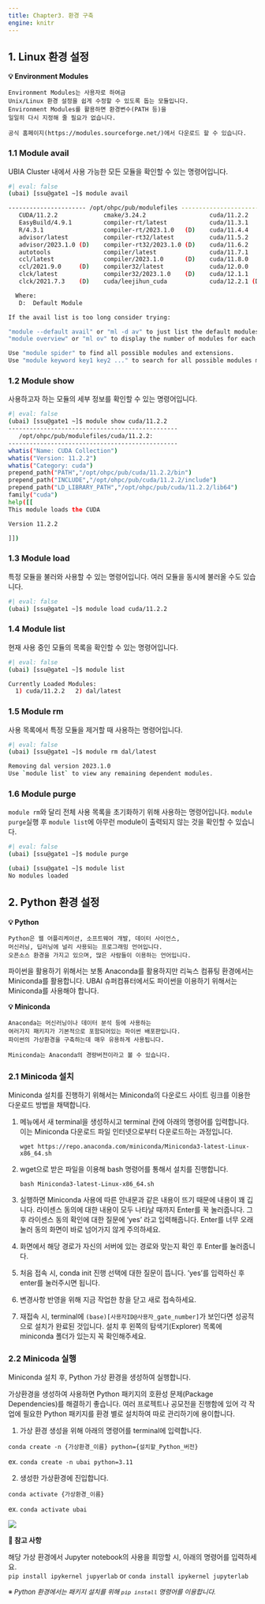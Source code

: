 ```yaml
---
title: Chapter3. 환경 구축
engine: knitr
---
```


## 1. Linux 환경 설정 {.unnumbered}

**💡 Environment Modules**

    Environment Modules는 사용자로 하여금 
    Unix/Linux 환경 설정을 쉽게 수정할 수 있도록 돕는 모듈입니다. 
    Environment Modules를 활용하면 환경변수(PATH 등)을 
    일일히 다시 지정해 줄 필요가 없습니다. 

    공식 홈페이지(https://modules.sourceforge.net/)에서 다운로드 할 수 있습니다. 

### 1.1 Module avail {.unnumbered}

UBIA Cluster 내에서 사용 가능한 모든 모듈을 확인할 수 있는 명령어입니다.

```bash
#| eval: false
(ubai) [ssu@gate1 ~]$ module avail

---------------------- /opt/ohpc/pub/modulefiles ----------------------
   CUDA/11.2.2             cmake/3.24.2                  cuda/11.2.2        
   EasyBuild/4.9.1         compiler-rt/latest            cuda/11.3.1       
   R/4.3.1                 compiler-rt/2023.1.0   (D)    cuda/11.4.4        
   advisor/latest          compiler-rt32/latest          cuda/11.5.2        
   advisor/2023.1.0 (D)    compiler-rt32/2023.1.0 (D)    cuda/11.6.2       
   autotools               compiler/latest               cuda/11.7.1       
   ccl/latest              compiler/2023.1.0      (D)    cuda/11.8.0       
   ccl/2021.9.0     (D)    compiler32/latest             cuda/12.0.0       
   clck/latest             compiler32/2023.1.0    (D)    cuda/12.1.1       
   clck/2021.7.3    (D)    cuda/leejihun_cuda            cuda/12.2.1 (D)   

  Where:
   D:  Default Module

If the avail list is too long consider trying:

"module --default avail" or "ml -d av" to just list the default modules.
"module overview" or "ml ov" to display the number of modules for each name.

Use "module spider" to find all possible modules and extensions.
Use "module keyword key1 key2 ..." to search for all possible modules matching any of the "keys".
```


### 1.2 Module show {.unnumbered}

사용하고자 하는 모듈의 세부 정보를 확인할 수 있는 명령어입니다.

```bash
#| eval: false
(ubai) [ssu@gate1 ~]$ module show cuda/11.2.2
------------------------------------------------
   /opt/ohpc/pub/modulefiles/cuda/11.2.2:
------------------------------------------------
whatis("Name: CUDA Collection")
whatis("Version: 11.2.2")
whatis("Category: cuda")
prepend_path("PATH","/opt/ohpc/pub/cuda/11.2.2/bin")
prepend_path("INCLUDE","/opt/ohpc/pub/cuda/11.2.2/include")
prepend_path("LD_LIBRARY_PATH","/opt/ohpc/pub/cuda/11.2.2/lib64")
family("cuda")
help([[ 
This module loads the CUDA

Version 11.2.2

]])
```

### 1.3 Module load {.unnumbered}

특정 모듈을 불러와 사용할 수 있는 명령어입니다. 여러 모듈을 동시에 불러올 수도 있습니다.
```bash
#| eval: false
(ubai) [ssu@gate1 ~]$ module load cuda/11.2.2
```

### 1.4 Module list {.unnumbered}

현재 사용 중인 모듈의 목록을 확인할 수 있는 명령어입니다.
```bash
#| eval: false
(ubai) [ssu@gate1 ~]$ module list

Currently Loaded Modules:
  1) cuda/11.2.2   2) dal/latest
```

### 1.5 Module rm {.unnumbered}

사용 목록에서 특정 모듈을 제거할 때 사용하는 명령어입니다.
```bash
#| eval: false
(ubai) [ssu@gate1 ~]$ module rm dal/latest

Removing dal version 2023.1.0
Use `module list` to view any remaining dependent modules.
```

### 1.6 Module purge {.unnumbered}

`module rm`와 달리 전체 사용 목록을 초기화하기 위해 사용하는 명령어입니다. `module purge`실행 후 `module list`에 아무런 module이 출력되지 않는 것을 확인할 수 있습니다.
```bash
#| eval: false
(ubai) [ssu@gate1 ~]$ module purge

(ubai) [ssu@gate1 ~]$ module list
No modules loaded
```


## 2. Python 환경 설정 {.unnumbered}

**💡 Python**

    Python은 웹 어플리케이션, 소프트웨어 개발, 데이터 사이언스, 
    머신러닝, 딥러닝에 널리 사용되는 프로그래밍 언어입니다. 
    오픈소스 환경을 가지고 있으며, 많은 사람들이 이용하는 언어입니다.

파이썬을 활용하기 위해서는 보통 Anaconda를 활용하지만 리눅스 컴퓨팅 환경에서는 Miniconda를 활용합니다. UBAI 슈퍼컴퓨터에서도 파이썬을 이용하기 위해서는 Miniconda를 사용해야 합니다.

**💡 Miniconda**

    Anaconda는 머신러닝이나 데이터 분석 등에 사용하는 
    여러가지 패키지가 기본적으로 포함되어있는 파이썬 배포판입니다. 
    파이썬의 가상환경을 구축하는데 매우 유용하게 사용됩니다. 

    Miniconda는 Anaconda의 경량버전이라고 볼 수 있습니다.

### 2.1 Minicoda 설치 {.unnumbered}

Miniconda 설치를 진행하기 위해서는 Miniconda의 다운로드 사이트 링크를 이용한 다운로드 방법을 채택합니다.

1.  메뉴에서 새 terminal을 생성하시고 terminal 칸에 아래의 명령어를 입력합니다. 이는 Miniconda 다운로드 파일 인터넷으로부터 다운로드하는 과정입니다.

    `wget https://repo.anaconda.com/miniconda/Miniconda3-latest-Linux-x86_64.sh`


2. wget으로 받은 파일을 이용해 bash 명령어를 통해서 설치를 진행합니다. 
    
    `bash Miniconda3-latest-Linux-x86_64.sh`
    

3. 실행하면 Miniconda 사용에 따른 안내문과 같은 내용이 뜨기 때문에 내용이 꽤 깁니다. 라이센스 동의에 대한 내용이 모두 나타날 때까지 Enter를 꾹 눌러줍니다. 그 후 라이센스 동의 확인에 대한 질문에 ‘yes’ 라고 입력해줍니다. Enter를 너무 오래 눌러 동의 화면이 바로 넘어가지 않게 주의하세요.

4. 화면에서 해당 경로가 자신의 서버에 있는 경로와 맞는지 확인 후 Enter를 눌러줍니다.

5. 처음 접속 시, conda init 진행 선택에 대한 질문이 뜹니다. ‘yes’를 입력하신 후 enter를 눌러주시면 됩니다. 

6. 변경사항 반영을 위해 지금 작업한 창을 닫고 새로 접속하세요.

7. 재접속 시, terminal에 `(base)[사용자ID@사용자_gate_number]`가 보인다면 성공적으로 설치가 완료된 것입니다. 설치 후 왼쪽의 탐색기(Explorer) 목록에 miniconda 폴더가 있는지 꼭 확인해주세요.


### 2.2 Minicoda 실행 {.unnumbered}

Miniconda 설치 후, Python 가상 환경을 생성하여 실행합니다.

가상환경을 생성하여 사용하면 Python 패키지의 호환성 문제(Package Dependencies)를 해결하기 좋습니다. 여러 프로젝트나 공모전을 진행함에 있어 각 작업에 필요한 Python 패키지를 환경 별로 설치하여 따로 관리하기에 용이합니다.

1. 가상 환경 생성을 위해 아래의 명령어를 terminal에 입력합니다.

`conda create -n {가상환경_이름} python={설치할_Python_버전}`

ex. `conda create -n ubai python=3.11`

2. 생성한 가상환경에 진입합니다.

`conda activate {가상환경_이름}`

ex. `conda activate ubai`

![](./jpg/conda.jpg)


**📌 참고 사항**

해당 가상 환경에서 Jupyter notebook의 사용을 희망할 시, 아래의 명령어를 입력하세요.<br>
`pip install ipykernel jupyerlab` or `conda install ipykernel jupyterlab`

<div style="font-size: 13px;">※ *Python 환경에서는 패키지 설치를 위해 `pip install` 명령어를 이용합니다.*</div>

